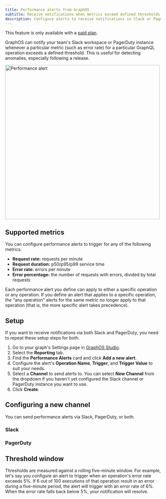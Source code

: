 ```yaml
---
title: Performance alerts from GraphOS
subtitle: Receive notifications when metrics exceed defined thresholds
description: Configure alerts to receive notifications in Slack or PagerDuty instance when specific request and error metrics surpass defined thresholds.
---
```


<Note>

This feature is only available with a [paid plan](https://www.apollographql.com/pricing/).

</Note>

<ExperimentalFeature />

GraphOS can notify your team's Slack workspace or PagerDuty instance whenever a particular metric (such as error rate) for a particular GraphQL operation exceeds a defined threshold. This is useful for detecting anomalies, especially following a release.

<img
  src="../../img/integrations/slack-notification.png"
  width="500"
  className="screenshot"
  alt="Performance alert"
/>

## Supported metrics

You can configure performance alerts to trigger for any of the following metrics:

- **Request rate:** requests per minute
- **Request duration:** p50/p95/p99 service time
- **Error rate:** errors per minute
- **Error percentage:** the number of requests with errors, divided by total
  requests

Each performance alert you define can apply to either a specific operation or any operation. If you define an alert that applies to a specific operation, the "any operation" alerts for the same metric no longer apply to that operation (that is, the more specific alert takes precedence).

## Setup

<Note>

If you want to receive notifications via both Slack and PagerDuty, you need to repeat these setup steps for both.

</Note>

1. Go to your graph's Settings page in [GraphOS Studio](https://studio.apollographql.com/?referrer=docs-content).
2. Select the **Reporting** tab.
3. Find the **Performance Alerts** card and click **Add a new alert**.
4. Configure the alert's **Operation Name**, **Trigger**, and **Trigger Value** to suit your needs.
5. Select a **Channel** to send alerts to. You can select **New Channel** from the dropdown if you haven't yet configured the Slack channel or PagerDuty instance you want to use.
6. Click **Create**.

## Configuring a new channel

You can send performance alerts via Slack, PagerDuty, or both.

### Slack

<ConfigureSlackNotification />

### PagerDuty

<ConfigurePagerDutyNotification />

## Threshold window

Thresholds are measured against a rolling five-minute window. For example, let's say you configure an alert to trigger when an operation's error rate exceeds 5%. If 6 out of 100 executions of that operation result in an error during a five-minute period, the alert will trigger with an error rate of 6%. When the error rate falls back below 5%, your notification will resolve.
